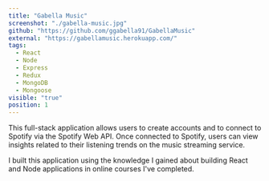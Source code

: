 ```yaml
---
title: "Gabella Music"
screenshot: "./gabella-music.jpg"
github: "https://github.com/ggabella91/GabellaMusic"
external: "https://gabellamusic.herokuapp.com/"
tags:
  - React
  - Node
  - Express
  - Redux
  - MongoDB
  - Mongoose
visible: "true"
position: 1
---
```


This full-stack application allows users to create accounts and to connect to Spotify via the Spotify Web API. Once connected to Spotify, users can view insights related to their listening trends on the music streaming service.

I built this application using the knowledge I gained about building React and Node applications in online courses I've completed.